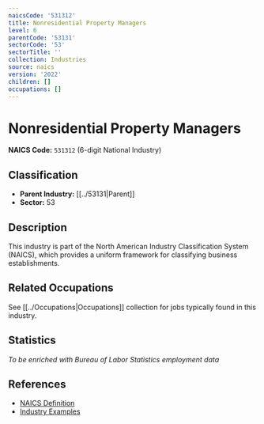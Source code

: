 ```yaml
---
naicsCode: '531312'
title: Nonresidential Property Managers
level: 6
parentCode: '53131'
sectorCode: '53'
sectorTitle: ''
collection: Industries
source: naics
version: '2022'
children: []
occupations: []
---
```

# Nonresidential Property Managers

**NAICS Code:** `531312` (6-digit National Industry)

## Classification

- **Parent Industry:** [[../53131|Parent]]
- **Sector:** 53

## Description

This industry is part of the North American Industry Classification System (NAICS), which provides a uniform framework for classifying business establishments.

## Related Occupations

See [[../Occupations|Occupations]] collection for jobs typically found in this industry.

## Statistics

*To be enriched with Bureau of Labor Statistics employment data*

## References

- [NAICS Definition](https://www.census.gov/naics/)
- [Industry Examples](https://www.census.gov/naics/2022NAICS/)
